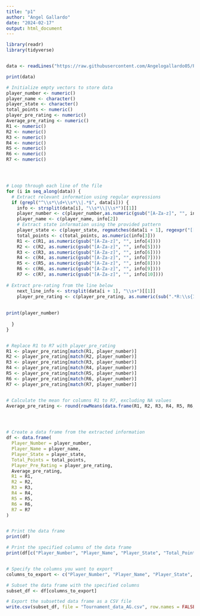 ---
title: "p1"
author: "Angel Gallardo"
date: "2024-02-17"
output: html_document
---

```{r}
library(readr)
library(tidyverse)


data <- readLines("https://raw.githubusercontent.com/Angelogallardo05/Project1-607/main/tournamentinfo.txt")

print(data)

# Initialize empty vectors to store data
player_number <- numeric()
player_name <- character()
player_state <- character()
total_points <- numeric()
player_pre_rating <- numeric()
Average_pre_rating <- numeric()
R1 <- numeric()
R2 <- numeric()
R3 <- numeric()
R4 <- numeric()
R5 <- numeric()
R6 <- numeric()
R7 <- numeric()




# Loop through each line of the file
for (i in seq_along(data)) {
  # Extract relevant information using regular expressions
  if (grepl("^\\s*\\d+\\s*\\|.*$", data[i])) {
    info <- strsplit(data[i], "\\s*\\|\\s*")[[1]]
    player_number <- c(player_number,as.numeric(gsub("[A-Za-z]", "", info[1])))
    player_name <- c(player_name, info[2])
    # Extract state information using the provided pattern
    player_state <- c(player_state, regmatches(data[i + 1], regexpr("[[:upper:]]{2}(?=\\s\\|)", data[i + 1], perl = TRUE)))
    total_points <- c(total_points, as.numeric(info[3]))
    R1 <- c(R1, as.numeric(gsub("[A-Za-z]", "", info[4])))
    R2 <- c(R2, as.numeric(gsub("[A-Za-z]", "", info[5])))
    R3 <- c(R3, as.numeric(gsub("[A-Za-z]", "", info[6])))
    R4 <- c(R4, as.numeric(gsub("[A-Za-z]", "", info[7])))
    R5 <- c(R5, as.numeric(gsub("[A-Za-z]", "", info[8])))
    R6 <- c(R6, as.numeric(gsub("[A-Za-z]", "", info[9])))
    R7 <- c(R7, as.numeric(gsub("[A-Za-z]", "", info[10])))
    
# Extract pre-rating from the line below
    next_line_info <- strsplit(data[i + 1], "\\s+")[[1]]
    player_pre_rating <- c(player_pre_rating, as.numeric(sub(".*R:\\s{1,2}(\\d{3,4}).*", "\\1", paste(next_line_info, collapse = " "))))
    
  
print(player_number)    
     
  }
}


# Replace R1 to R7 with player_pre_rating
R1 <- player_pre_rating[match(R1, player_number)]
R2 <- player_pre_rating[match(R2, player_number)]
R3 <- player_pre_rating[match(R3, player_number)]
R4 <- player_pre_rating[match(R4, player_number)]
R5 <- player_pre_rating[match(R5, player_number)]
R6 <- player_pre_rating[match(R6, player_number)]
R7 <- player_pre_rating[match(R7, player_number)]


# Calculate the mean for columns R1 to R7, excluding NA values
Average_pre_rating <- round(rowMeans(data.frame(R1, R2, R3, R4, R5, R6, R7), na.rm = TRUE))




# Create a data frame from the extracted information
df <- data.frame(
  Player_Number = player_number,
  Player_Name = player_name,
  Player_State = player_state,
  Total_Points = total_points,
  Player_Pre_Rating = player_pre_rating,
  Average_pre_rating,
  R1 = R1,
  R2 = R2,
  R3 = R3,
  R4 = R4,
  R5 = R5,
  R6 = R6,
  R7 = R7
)


# Print the data frame
print(df)

# Print the specified columns of the data frame
print(df[c("Player_Number", "Player_Name", "Player_State", "Total_Points", "Player_Pre_Rating", "Average_pre_rating")])


# Specify the columns you want to export
columns_to_export <- c("Player_Number", "Player_Name", "Player_State", "Total_Points", "Player_Pre_Rating", "Average_pre_rating")

# Subset the data frame with the specified columns
subset_df <- df[columns_to_export]

# Export the subsetted data frame as a CSV file
write.csv(subset_df, file = "Tournament_data_AG.csv", row.names = FALSE)

```

